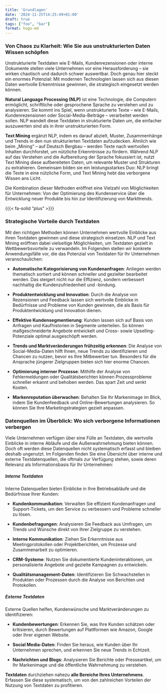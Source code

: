 ```yaml
---
title: 'Grundlagen'
date: '2024-11-25T14:25:49+01:00'
draft: true
tags: ["foo", "bar"]
format: hugo-md
---
```


### Von Chaos zu Klarheit: Wie Sie aus unstrukturierten Daten Wissen schöpfen


Unstrukturierte Textdaten wie E-Mails, Kundenrezensionen oder interne Dokumente stellen viele Unternehmen vor eine Herausforderung – sie wirken chaotisch und dadurch schwer auswertbar. Doch genau hier steckt ein enormes Potenzial: Mit modernen Technologien lassen sich aus diesen Daten wertvolle Erkenntnisse gewinnen, die strategisch eingesetzt werden können.


**Natural Language Processing (NLP)** ist eine Technologie, die Computern ermöglicht, schriftliche oder gesprochene Sprache zu verstehen und zu analysieren. Sie kommt ins Spiel, wenn unstrukturierte Texte – wie E-Mails, Kundenrezensionen oder Social-Media-Beiträge – verarbeitet werden sollen. NLP wandelt diese Textdaten in strukturierte Daten um, die einfacher auszuwerten sind als in ihrer unstrukturierten Form.

<!-- insert image -->

**Text Mining** ergänzt NLP, indem es darauf abzielt, Muster, Zusammenhänge und Trends in den nun strukturierten Textdaten aufzudecken. Ähnlich wie beim „Mining“ – auf Deutsch Bergbau – werden Texte nach wertvollen Inhalten durchforstet, um nützliche Erkenntnisse zu fördern. Während NLP auf das Verstehen und die Aufbereitung der Sprache fokussiert ist, nutzt Text Mining diese aufbereiteten Daten, um relevante Muster und Strukturen zu extrahieren. Gemeinsam bilden sie ein leistungsstarkes Duo: NLP bringt die Texte in eine nützliche Form, und Text Mining hebt das verborgene Wissen ans Licht.

<!-- insert image  -->

Die Kombination dieser Methoden eröffnet eine Vielzahl von Möglichkeiten für Unternehmen: Von der Optimierung des Kundenservice über die Entwicklung neuer Produkte bis hin zur Identifizierung von Markttrends. 

{{{< fa-solid "plus" >}}}

### Strategische Vorteile durch Textdaten

Mit den richtigen Methoden können Unternehmen wertvolle Einblicke aus ihren Textdaten gewinnen und diese strategisch einsetzen. NLP und Text Mining eröffnen dabei vielseitige Möglichkeiten, um Textdaten gezielt in Wettbewerbsvorteile zu verwandeln. Im Folgenden stellen wir konkrete Anwendungsfälle vor, die das Potenzial von Textdaten für Ihr Unternehmen veranschaulichen:

-	**Automatische Kategorisierung von Kundenanfragen**: Anliegen werden thematisch sortiert und können schneller und gezielter bearbeitet werden. Das steigert nicht nur die Effizienz, sondern verbessert nachhaltig die Kundenzufriedenheit und -bindung.

-	**Produktentwicklung und Innovation**: Durch die Analyse von Rezensionen und Feedback lassen sich wertvolle Einblicke in Bedürfnisse und Probleme von Kunden gewinnen, die als Basis für Produktentwicklung und Innovation dienen.

-	**Effektive Kundensegmentierung**: Kunden lassen sich auf Basis von Anfragen und Kaufhistorien in Segmente unterteilen. So können maßgeschneiderte Angebote entwickelt und Cross- sowie Upselling-Potenziale optimal ausgeschöpft werden.

-	**Trends und Marktveränderungen frühzeitig erkennen**: Die Analyse von Social-Media-Daten hilft Ihnen, neue Trends zu identifizieren und Chancen zu nutzen, bevor es Ihre Mitbewerber tun. Besonders für die Ansprache jüngerer Zielgruppen bieten sich hier enorme Chancen.

-	**Optimierung interner Prozesse**: Mithilfe der Analyse von Fehlermeldungen oder Qualitätsberichten können Prozessprobleme schneller erkannt und behoben werden. Das spart Zeit und senkt Kosten.

-	**Markenreputation überwachen**: Behalten Sie Ihr Markenimage im Blick, indem Sie Kundenfeedback und Online-Bewertungen analysieren. So können Sie Ihre Marketingstrategien gezielt anpassen.




### Datenquellen im Überblick: Wo sich verborgene Informationen verbergen

Viele Unternehmen verfügen über eine Fülle an Textdaten, die wertvolle Einblicke in interne Abläufe und die Außenwahrnehmung bieten können. Doch oft werden diese Datenquellen nicht systematisch erfasst und bleiben deshalb ungenutzt. Im Folgenden finden Sie eine Übersicht über interne und externe Textdatenquellen, die oftmals zur Verfügung stehen, sowie deren Relevanz als Informationsbasis für Ihr Unternehmen:


##### Interne Textdaten 

Interne Datenquellen bieten Einblicke in Ihre Betriebsabläufe und die Bedürfnisse Ihrer Kunden:

-	**Kundenkommunikation**: Verwalten Sie effizient Kundenanfragen und Support-Tickets, um den Service zu verbessern und Probleme schneller zu lösen.

-	**Kundenbefragungen**: Analysieren Sie Feedback aus Umfragen, um Trends und Wünsche direkt von Ihrer Zielgruppe zu verstehen.

-	**Interne Kommunikation**: Ziehen Sie Erkenntnisse aus Meetingprotokollen oder Projektberichten, um Prozesse und Zusammenarbeit zu optimieren.

-	**CRM-Systeme**: Nutzen Sie dokumentierte Kundeninteraktionen, um personalisierte Angebote und gezielte Kampagnen zu entwickeln.

-	**Qualitätsmanagement-Daten**: Identifizieren Sie Schwachstellen in Produkten oder Prozessen durch die Analyse von Berichten und Protokollen.



##### Externe Textdaten

Externe Quellen helfen, Kundenwünsche und Marktveränderungen zu identifizieren:

-	**Kundenbewertungen**: Erkennen Sie, was Ihre Kunden schätzen oder kritisieren, durch Bewertungen auf Plattformen wie Amazon, Google oder Ihrer eigenen Website.

-	**Social Media-Daten**: Finden Sie heraus, wie Kunden über Ihr Unternehmen sprechen, und erkennen Sie neue Trends in Echtzeit.

-	**Nachrichten und Blogs**: Analysieren Sie Berichte oder Presseartikel, um Ihr Markenimage und die öffentliche Wahrnehmung zu verstehen.


**Textdaten** durchziehen nahezu **alle Bereiche Ihres Unternehmens**. Erfassen Sie diese systematisch, um von den zahlreichen Vorteilen der Nutzung von Textdaten zu profitieren.

